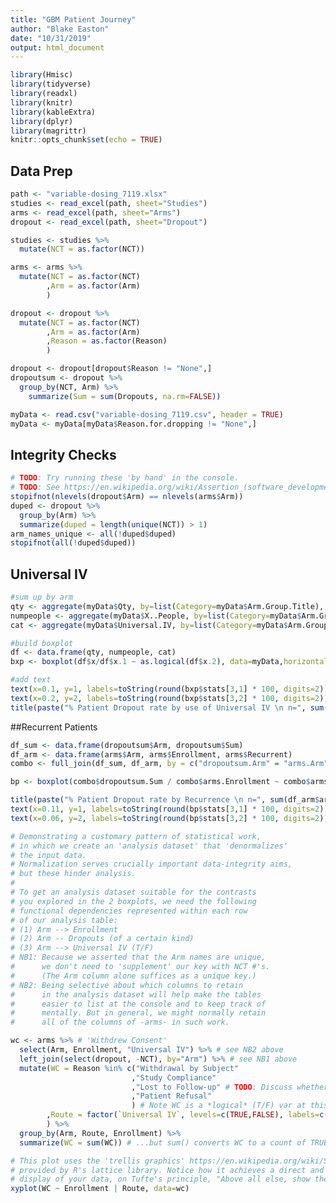 ```yaml
---
title: "GBM Patient Journey"
author: "Blake Easton"
date: "10/31/2019"
output: html_document
---
```


```r
library(Hmisc)
library(tidyverse)
library(readxl)
library(knitr)
library(kableExtra)
library(dplyr)
library(magrittr)
knitr::opts_chunk$set(echo = TRUE)
```

## Data Prep

```r
path <- "variable-dosing_7119.xlsx"
studies <- read_excel(path, sheet="Studies")
arms <- read_excel(path, sheet="Arms")
dropout <- read_excel(path, sheet="Dropout")

studies <- studies %>%
  mutate(NCT = as.factor(NCT))

arms <- arms %>%
  mutate(NCT = as.factor(NCT)
        ,Arm = as.factor(Arm)
        )

dropout <- dropout %>%
  mutate(NCT = as.factor(NCT)
        ,Arm = as.factor(Arm)
        ,Reason = as.factor(Reason)
        )

dropout <- dropout[dropout$Reason != "None",]
dropoutsum <- dropout %>%
  group_by(NCT, Arm) %>%
    summarize(Sum = sum(Dropouts, na.rm=FALSE))

myData <- read.csv("variable-dosing_7119.csv", header = TRUE)
myData <- myData[myData$Reason.for.dropping != "None",]
```

## Integrity Checks
```r
# TODO: Try running these 'by hand' in the console.
# TODO: See https://en.wikipedia.org/wiki/Assertion_(software_development)
stopifnot(nlevels(dropout$Arm) == nlevels(arms$Arm))
duped <- dropout %>%
  group_by(Arm) %>%
  summarize(duped = length(unique(NCT)) > 1)
arm_names_unique <- all(!duped$duped)
stopifnot(all(!duped$duped))
```

## Universal IV

```r
#sum up by arm
qty <- aggregate(myData$Qty, by=list(Category=myData$Arm.Group.Title), FUN=sum)
numpeople <- aggregate(myData$X..People, by=list(Category=myData$Arm.Group.Title), FUN=median)
cat <- aggregate(myData$Universal.IV, by=list(Category=myData$Arm.Group.Title), FUN=mean)

#build boxplot
df <- data.frame(qty, numpeople, cat)
bxp <- boxplot(df$x/df$x.1 ~ as.logical(df$x.2), data=myData,horizontal=TRUE, ylab="Use of IV", xlab="% Patient Dropout")

#add text
text(x=0.1, y=1, labels=toString(round(bxp$stats[3,1] * 100, digits=2)))
text(x=0.2, y=2, labels=toString(round(bxp$stats[3,2] * 100, digits=2)))
title(paste("% Patient Dropout rate by use of Universal IV \n n=", sum(numpeople$x), sep=""))

```

##Recurrent Patients

```r
df_sum <- data.frame(dropoutsum$Arm, dropoutsum$Sum)
df_arm <- data.frame(arms$Arm, arms$Enrollment, arms$Recurrent)
combo <- full_join(df_sum, df_arm, by = c("dropoutsum.Arm" = "arms.Arm" ))

bp <- boxplot(combo$dropoutsum.Sum / combo$arms.Enrollment ~ combo$arms.Recurrent, horizontal=TRUE, ylab="Recurrent Patient", xlab="% Patient Dropout")

title(paste("% Patient Dropout rate by Recurrence \n n=", sum(df_arm$arms.Enrollment), sep=""))
text(x=0.11, y=1, labels=toString(round(bp$stats[3,1] * 100, digits=2)))
text(x=0.06, y=2, labels=toString(round(bp$stats[3,2] * 100, digits=2)))
```

```r
# Demonstrating a customary pattern of statistical work,
# in which we create an 'analysis dataset' that 'denormalizes'
# the input data.
# Normalization serves crucially important data-integrity aims,
# but these hinder analysis.
#
# To get an analysis dataset suitable for the contrasts
# you explored in the 2 boxplots, we need the following
# functional dependencies represented within each row
# of our analysis table:
# (1) Arm --> Enrollment
# (2) Arm -- Dropouts (of a certain kind)
# (3) Arm --> Universal IV (T/F)
# NB1: Because we asserted that the Arm names are unique,
#      we don't need to 'supplement' our key with NCT #'s.
#      (The Arm column alone suffices as a unique key.)
# NB2: Being selective about which columns to retain
#      in the analysis dataset will help make the tables
#      easier to list at the console and to keep track of
#      mentally. But in general, we might normally retain
#      all of the columns of -arms- in such work.

wc <- arms %>% # 'Withdrew Consent'
  select(Arm, Enrollment, "Universal IV") %>% # see NB2 above
  left_join(select(dropout, -NCT), by="Arm") %>% # see NB1 above
  mutate(WC = Reason %in% c("Withdrawal by Subject"
                           ,"Study Compliance"
                           ,"Lost to Follow-up" # TODO: Discuss whether to include this.
                           ,"Patient Refusal"
                           ) # Note WC is a *logical* (T/F) var at this point...
        ,Route = factor(`Universal IV`, levels=c(TRUE,FALSE), labels=c("IV", "PO"))
        ) %>%
  group_by(Arm, Route, Enrollment) %>%
  summarize(WC = sum(WC)) # ...but sum() converts WC to a count of TRUE's.

# This plot uses the 'trellis graphics' https://en.wikipedia.org/wiki/Small_multiple
# provided by R's lattice library. Notice how it achieves a direct and transparent
# display of your data, on Tufte's principle, "Above all else, show the data."
xyplot(WC ~ Enrollment | Route, data=wc)
```
